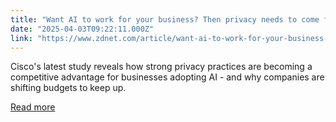 ```yaml
---
title: "Want AI to work for your business? Then privacy needs to come first"
date: "2025-04-03T09:22:11.000Z"
link: "https://www.zdnet.com/article/want-ai-to-work-for-your-business-then-privacy-needs-to-come-first/"
---
```


Cisco's latest study reveals how strong privacy practices are becoming a competitive advantage for businesses adopting AI - and why companies are shifting budgets to keep up.

[Read more](https://www.zdnet.com/article/want-ai-to-work-for-your-business-then-privacy-needs-to-come-first/)
